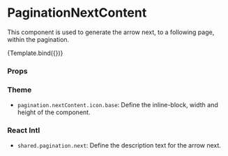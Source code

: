 
<Meta
  title="Components/Pagination/PaginationNextContent"
  component={PaginationNextContent}
/>

# PaginationNextContent

This component is used to generate the arrow next, to a following page, within the pagination.


<Canvas>
  <Story name="Default">{Template.bind({})}</Story>
</Canvas>

### Props

<ArgsTable story="Default" />

### Theme

- `pagination.nextContent.icon.base`: Define the inline-block, width and height of the component.

### React Intl

- `shared.pagination.next`: Define the description text for the arrow next.
